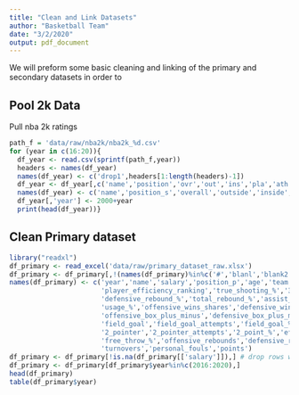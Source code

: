 ```yaml
---
title: "Clean and Link Datasets"
author: "Basketball Team"
date: "3/2/2020"
output: pdf_document
---
```

We will preform some basic cleaning and linking of the primary and secondary datasets in order to 

## Pool 2k Data
Pull nba 2k ratings 
```r
path_f = 'data/raw/nba2k/nba2k_%d.csv'
for (year in c(16:20)){
  df_year <- read.csv(sprintf(path_f,year))
  headers <- names(df_year)
  names(df_year) <- c('drop1',headers[1:length(headers)-1])
  df_year <- df_year[,c('name','position','ovr','out','ins','pla','ath','def','reb')]
  names(df_year) <- c('name','position_s','overall','outside','inside','playmaking','athleticism','defending','rebounding')
  df_year[,'year'] <- 2000+year
  print(head(df_year))}
```

## Clean Primary dataset
```r
library("readxl")
df_primary <- read_excel('data/raw/primary_dataset_raw.xlsx')
df_primary <- df_primary[,!(names(df_primary)%in%c('#','blanl','blank2'))] # drop empty/non-stat columns
names(df_primary) <- c('year','name','salary','position_p','age','team','games','games_started','minutes_played',
                       'player_efficiency_ranking','true_shooting_%','3PA_over_FA','free_throw_%','offensive_rebound_%',
                       'defensive_rebound_%','total_rebound_%','assist_to_turnover_%','steal_%','block_%','turnover_%',
                       'usage_%','offensive_wins_shares','defensive_wins_shares','win_shares','win_shares_over_48',
                       'offensive_box_plus_minus','defensive_box_plus_minus','box_plus_minus','value_over_replacement_player',
                       'field_goal','field_goal_attempts','field_goal_%','3_pointer','3_pointer_attempts','3_point_%',
                       '2_pointer','2_pointer_attempts','2_point_%','effective_field_goal_%','free_throws','free_throw_attempts',
                       'free_throw_%','offensive_rebounds','defensive_rebounds','total_rebounds','assists','steals','blocks',
                       'turnovers','personal_fouls','points')
df_primary <- df_primary[!is.na(df_primary[['salary']]),] # drop rows with no salaryes
df_primary <- df_primary[df_primary$year%in%c(2016:2020),]
head(df_primary)
table(df_primary$year)
```